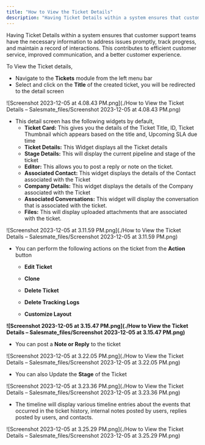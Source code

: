 ```yaml
---
title: "How to View the Ticket Details"
description: "Having Ticket Details within a system ensures that customer support teams have the necessary information to address issues promptly, track progress, a..."
---
```


Having Ticket Details within a system ensures that customer support teams have the necessary information to address issues promptly, track progress, and maintain a record of interactions. This contributes to efficient customer service, improved communication, and a better customer experience.

To View the Ticket details,

*   Navigate to the **Tickets** module from the left menu bar
*   Select and click on the **Title** of the created ticket, you will be redirected to the detail screen

![Screenshot 2023-12-05 at 4.08.43 PM.png](./How to View the Ticket Details – Salesmate_files/Screenshot 2023-12-05 at 4.08.43 PM.png)

*   This detail screen has the following widgets by default,
    *   **Ticket Card:** This gives you the details of the Ticket Title, ID, Ticket Thumbnail which appears based on the title and, Upcoming SLA due time
    *   **Ticket Details:** This Widget displays all the Ticket details
    *   **Stage Details:** This will display the current pipeline and stage of the ticket
    *   **Editor:** This allows you to post a reply or note on the ticket.
    *   **Associated Contact:** This widget displays the details of the Contact associated with the Ticket
    *   **Company Details:** This widget displays the details of the Company associated with the Ticket
    *   **Associated Conversations:** This widget will display the conversation that is associated with the ticket.
    *   **Files:** This will display uploaded attachments that are associated with the ticket.

![Screenshot 2023-12-05 at 3.11.59 PM.png](./How to View the Ticket Details – Salesmate_files/Screenshot 2023-12-05 at 3.11.59 PM.png)

*   You can perform the following actions on the ticket from the **Action** button
    *   **Edit Ticket**
        
    *   **Clone**
        
    *   **Delete Ticket**
        
    *   **Delete Tracking Logs**
    *   **Customize Layout**

**![Screenshot 2023-12-05 at 3.15.47 PM.png](./How to View the Ticket Details – Salesmate_files/Screenshot 2023-12-05 at 3.15.47 PM.png)**

*   You can post a **Note or Reply** to the ticket

![Screenshot 2023-12-05 at 3.22.05 PM.png](./How to View the Ticket Details – Salesmate_files/Screenshot 2023-12-05 at 3.22.05 PM.png)

*   You can also Update the **Stage** of the Ticket

![Screenshot 2023-12-05 at 3.23.36 PM.png](./How to View the Ticket Details – Salesmate_files/Screenshot 2023-12-05 at 3.23.36 PM.png)

*   The timeline will display various timeline entries about the events that occurred in the ticket history, internal notes posted by users, replies posted by users, and contacts.

![Screenshot 2023-12-05 at 3.25.29 PM.png](./How to View the Ticket Details – Salesmate_files/Screenshot 2023-12-05 at 3.25.29 PM.png)